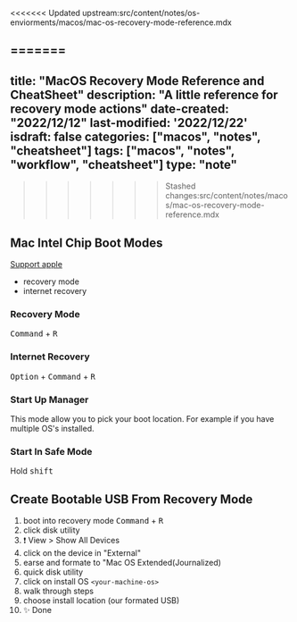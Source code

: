 <<<<<<< Updated upstream:src/content/notes/os-enviorments/macos/mac-os-recovery-mode-reference.mdx

=======
---
title: "MacOS Recovery Mode Reference and CheatSheet"
description: "A little reference for recovery mode actions"
date-created: "2022/12/12"
last-modified: '2022/12/22'
isdraft: false
categories: ["macos", "notes", "cheatsheet"]
tags: ["macos", "notes", "workflow", "cheatsheet"]
type: "note"
---
>>>>>>> Stashed changes:src/content/notes/macos/mac-os-recovery-mode-reference.mdx


## Mac Intel Chip Boot Modes

[Support apple](https://support.apple.com/en-us/HT201255)

- recovery mode
- internet recovery

### Recovery Mode

<Kbd>Command</Kbd> + <Kbd>R</Kbd>

### Internet Recovery

<Kbd>Option</Kbd> + <Kbd>Command</Kbd> + <Kbd>R</Kbd>

### Start Up Manager

This mode allow you to pick your boot location. For example if you have multiple OS's installed.

### Start In Safe Mode

Hold <Kbd>shift</Kbd>

## Create Bootable USB From Recovery Mode

1. boot into recovery mode <Kbd>Command</Kbd> + <Kbd>R</Kbd>
2. click disk utility
3. ❗ View > Show All Devices
4. click on the device in "External"
5. earse and formate to "Mac OS Extended(Journalized)
6. quick disk utility
7. click on install OS `<your-machine-os>`
8. walk through steps
9. choose install location (our formated USB)
10. ✨ Done
